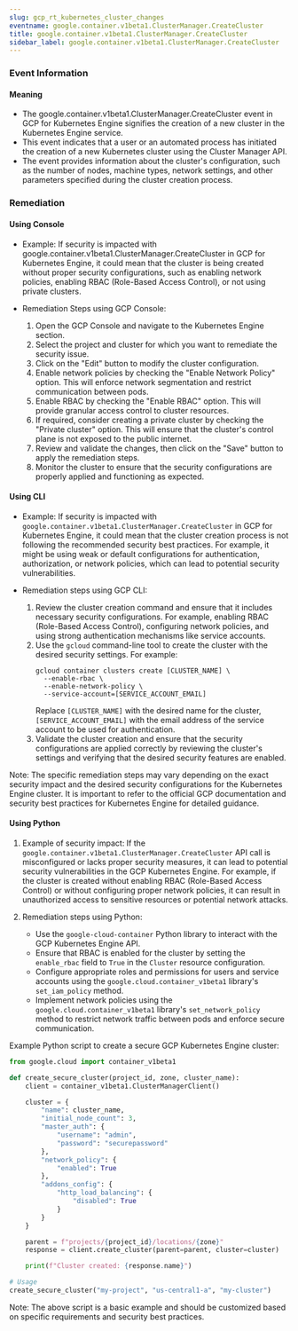 ```yaml
--- 
slug: gcp_rt_kubernetes_cluster_changes
eventname: google.container.v1beta1.ClusterManager.CreateCluster
title: google.container.v1beta1.ClusterManager.CreateCluster
sidebar_label: google.container.v1beta1.ClusterManager.CreateCluster
---
```

                       
### Event Information

#### Meaning

- The google.container.v1beta1.ClusterManager.CreateCluster event in GCP for Kubernetes Engine signifies the creation of a new cluster in the Kubernetes Engine service.
- This event indicates that a user or an automated process has initiated the creation of a new Kubernetes cluster using the Cluster Manager API.
- The event provides information about the cluster's configuration, such as the number of nodes, machine types, network settings, and other parameters specified during the cluster creation process.

### Remediation

#### Using Console

- Example: If security is impacted with google.container.v1beta1.ClusterManager.CreateCluster in GCP for Kubernetes Engine, it could mean that the cluster is being created without proper security configurations, such as enabling network policies, enabling RBAC (Role-Based Access Control), or not using private clusters.

- Remediation Steps using GCP Console:
  1. Open the GCP Console and navigate to the Kubernetes Engine section.
  2. Select the project and cluster for which you want to remediate the security issue.
  3. Click on the "Edit" button to modify the cluster configuration.
  4. Enable network policies by checking the "Enable Network Policy" option. This will enforce network segmentation and restrict communication between pods.
  5. Enable RBAC by checking the "Enable RBAC" option. This will provide granular access control to cluster resources.
  6. If required, consider creating a private cluster by checking the "Private cluster" option. This will ensure that the cluster's control plane is not exposed to the public internet.
  7. Review and validate the changes, then click on the "Save" button to apply the remediation steps.
  8. Monitor the cluster to ensure that the security configurations are properly applied and functioning as expected.

#### Using CLI

- Example: If security is impacted with `google.container.v1beta1.ClusterManager.CreateCluster` in GCP for Kubernetes Engine, it could mean that the cluster creation process is not following the recommended security best practices. For example, it might be using weak or default configurations for authentication, authorization, or network policies, which can lead to potential security vulnerabilities.

- Remediation steps using GCP CLI:
  1. Review the cluster creation command and ensure that it includes necessary security configurations. For example, enabling RBAC (Role-Based Access Control), configuring network policies, and using strong authentication mechanisms like service accounts.
  2. Use the `gcloud` command-line tool to create the cluster with the desired security settings. For example:
     ```
     gcloud container clusters create [CLUSTER_NAME] \
       --enable-rbac \
       --enable-network-policy \
       --service-account=[SERVICE_ACCOUNT_EMAIL]
     ```
     Replace `[CLUSTER_NAME]` with the desired name for the cluster, `[SERVICE_ACCOUNT_EMAIL]` with the email address of the service account to be used for authentication.
  3. Validate the cluster creation and ensure that the security configurations are applied correctly by reviewing the cluster's settings and verifying that the desired security features are enabled.

Note: The specific remediation steps may vary depending on the exact security impact and the desired security configurations for the Kubernetes Engine cluster. It is important to refer to the official GCP documentation and security best practices for Kubernetes Engine for detailed guidance.

#### Using Python

1. Example of security impact: If the `google.container.v1beta1.ClusterManager.CreateCluster` API call is misconfigured or lacks proper security measures, it can lead to potential security vulnerabilities in the GCP Kubernetes Engine. For example, if the cluster is created without enabling RBAC (Role-Based Access Control) or without configuring proper network policies, it can result in unauthorized access to sensitive resources or potential network attacks.

2. Remediation steps using Python:
   - Use the `google-cloud-container` Python library to interact with the GCP Kubernetes Engine API.
   - Ensure that RBAC is enabled for the cluster by setting the `enable_rbac` field to `True` in the `Cluster` resource configuration.
   - Configure appropriate roles and permissions for users and service accounts using the `google.cloud.container_v1beta1` library's `set_iam_policy` method.
   - Implement network policies using the `google.cloud.container_v1beta1` library's `set_network_policy` method to restrict network traffic between pods and enforce secure communication.

Example Python script to create a secure GCP Kubernetes Engine cluster:

```python
from google.cloud import container_v1beta1

def create_secure_cluster(project_id, zone, cluster_name):
    client = container_v1beta1.ClusterManagerClient()

    cluster = {
        "name": cluster_name,
        "initial_node_count": 3,
        "master_auth": {
            "username": "admin",
            "password": "securepassword"
        },
        "network_policy": {
            "enabled": True
        },
        "addons_config": {
            "http_load_balancing": {
                "disabled": True
            }
        }
    }

    parent = f"projects/{project_id}/locations/{zone}"
    response = client.create_cluster(parent=parent, cluster=cluster)

    print(f"Cluster created: {response.name}")

# Usage
create_secure_cluster("my-project", "us-central1-a", "my-cluster")
```

Note: The above script is a basic example and should be customized based on specific requirements and security best practices.


 